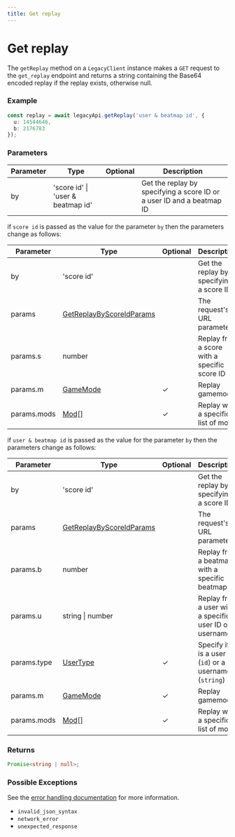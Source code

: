 ```yaml
---
title: Get replay
---
```


# Get replay

The `getReplay` method on a `LegacyClient` instance makes a `GET` request to the `get_replay` endpoint and returns a string containing the Base64 encoded replay if the replay exists, otherwise null.

### Example

```ts
const replay = await legacyApi.getReplay('user & beatmap id', {
  u: 14544646,
  b: 2176783
});
```

### Parameters

| Parameter | Type                              | Optional | Description                                                           |
| --------- | --------------------------------- | -------- | --------------------------------------------------------------------- |
| by        | 'score id' \| 'user & beatmap id' |          | Get the replay by specifying a score ID or a user ID and a beatmap ID |

if `score id` is passed as the value for the parameter `by` then the parameters change as follows:

| Parameter   | Type                                                                  | Optional | Description                                  |
| ----------- | --------------------------------------------------------------------- | -------- | -------------------------------------------- |
| by          | 'score id'                                                            |          | Get the replay by specifying a score ID      |
| params      | [GetReplayByScoreIdParams](/references/get-replay-by-score-id-params) |          | The request's URL parameters                 |
| params.s    | number                                                                |          | Replay from a score with a specific score ID |
| params.m    | [GameMode](/references/game-mode)                                     | ✓        | Replay gamemode                              |
| params.mods | [Mod](/references/mod)[]                                              | ✓        | Replay with a specific list of mods          |

if `user & beatmap id` is passed as the value for the parameter `by` then the parameters change as follows:

| Parameter   | Type                                                                  | Optional | Description                                                 |
| ----------- | --------------------------------------------------------------------- | -------- | ----------------------------------------------------------- |
| by          | 'score id'                                                            |          | Get the replay by specifying a score ID                     |
| params      | [GetReplayByScoreIdParams](/references/get-replay-by-score-id-params) |          | The request's URL parameters                                |
| params.b    | number                                                                |          | Replay from a beatmap with a specific beatmap ID            |
| params.u    | string \| number                                                      |          | Replay from a user with a specific user ID or username      |
| params.type | [UserType](/references/user-type)                                     | ✓        | Specify if `u` is a user ID (`id`) or a username (`string`) |
| params.m    | [GameMode](/references/game-mode)                                     | ✓        | Replay gamemode                                             |
| params.mods | [Mod](/references/mod)[]                                              | ✓        | Replay with a specific list of mods                         |

### Returns

```ts
Promise<string | null>;
```

### Possible Exceptions

See the [error handling documentation](/extras/error-handling) for more information.

- `invalid_json_syntax`
- `network_error`
- `unexpected_response`

